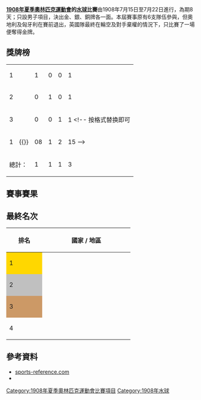 '''[[1908年夏季奧林匹克運動會|1908年夏季奧林匹克運動會]]的[[水球|水球]]比賽'''由1908年7月15日至7月22日進行，為期8天；只設男子項目，決出金、銀、銅牌各一面。本屆賽事原有6支隊伍參與，但奧地利及匈牙利在賽前退出，英國隊最終在輪空及對手棄權的情況下，只比賽了一場便奪得金牌。

== 獎牌榜 ==
{| {{RankedMedalTable|class=wikitable sortable}}
|-
| 1 || align="left" | {{flagIOC|GBR|1908夏季}} || 1 || 0 || 0 || 1
|-
| 2 || align="left" | {{flagIOC|BEL|1908夏季}} || 0 || 1 || 0 || 1
|-
| 3 || align="left" | {{flagIOC|SWE|1908夏季}} || 0 || 0 || 1 || 1
<!-- 按格式替换即可
|-
| 1 ||align=left| {{}} || 08 || 1 || 2 || 15
-->
|- class="sortbottom"
!colspan=2| 總計： || 1 || 1 || 1 || 3
|}

== 賽事賽果 ==
{{Round8
|1908年7月15日|'''{{flagIOC|BEL|1908夏季}}'''|'''8'''|{{flagIOC|NED|1908夏季}}|1
| |'''{{flagIOC|SWE|1908夏季}}'''|-|{{flagIOC|HUN|variant=1867|1908夏季}}|棄權
| |{{flagIOC|GBR|1908夏季}}| |輪空| 
| |{{flagIOC|AUT|variant=1867|1908夏季}}| |輪空| 
|1908年7月20日|'''{{flagIOC|BEL|1908夏季}}'''|'''8'''|{{flagIOC|SWE|1908夏季}}|4
| |'''{{flagIOC|GBR|1908夏季}}'''|-|{{flagIOC|AUT|variant=1867|1908夏季}}|棄權
|1908年7月22日|{{flagIOC|BEL|1908夏季}}|2|'''{{flagIOC|GBR|1908夏季}}'''|'''9'''
}}

== 最終名次 ==
{{Col-begin}}
{{Col-2}}
{| class="wikitable" style="text-align:center; font-size:small"
|-
! width="80"| 排名
! width="220"| 國家 / 地區
|-
| style="background-color: gold;"|1|| {{AY|GBR|1908夏季}}
|-
| style="background-color: silver;"|2|| {{AY|BEL|1908夏季}}
|-
| style="background-color: #c96;"|3|| {{AY|SWE|1908夏季}}
|-
| 4|| {{AY|NED|1908夏季}}
|}
{{Col-2}}
{{Winners|wp|1908年夏季奧林匹克運動會男子水球比賽冠軍|GBR|二}}
{{Col-end}}

== 參考資料 ==
* [https://web.archive.org/web/20160720165650/http://www.sports-reference.com/olympics/summer/1908/WAP/ sports-reference.com]{{en}}
*{{PDFlink|[http://www.la84foundation.org/6oic/OfficialReports/1908/1908.pdf 1908年夏季奧林匹克運動會官方紀錄]}}{{en}}

{{奥林匹克运动会水球比赛}}
[[Category:1908年夏季奧林匹克運動會比賽項目|Category:1908年夏季奧林匹克運動會比賽項目]]
[[Category:1908年水球|Category:1908年水球]]